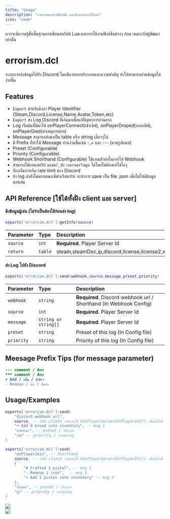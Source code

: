 ```yaml
---
title: "Usage"
description: "รายการของการฟังก์ชัน และตัวอย่างการใช้งาน"
icon: "code"
---
```


<Warning>
  ควรจะมีความรู้ขั้นพื้นฐานการเขียนสคริปต์ Lua และการใช้งานฟังก์ชันต่างๆ ก่อน
  เหมาะกับผู้พัฒนาเท่านั้น
</Warning>

# errorism.dcl

ระบบการส่งข้อมูลไปยัง Discord โดยมีการแยกประเภทและความสำคัญ ทำให้สามารถอ่านข้อมูลได้ง่ายขึ้น

## Features

- `Export` สำหรับดึงค่า Player Identifier (Steam,Discord,License,Name,Avatar,Token,etc)
- `Export` ส่ง Log Discord ที่เกิดมาเพื่อแก้ปัญหาการอ่านยาก
- Log เริ่มต้นที่มีมาให้ onPlayerConnect(เข้าเซิฟ), onPlayerDroped(ออกเซิฟ), onPlayerDied(สาเหตุการตาย)
- Message สามารถส่งมาเป็น table หรือ string เดี่ยวๆได้
- มี Prefix ที่ทำให้ Message อ่านง่านขึ้นเช่น -,+ และ --- (ตามรูปแนบ)
- Preset (Configurable)
- Priority (Configurable)
- Webhook Shorthand (Configurable) ใช้แทนตัวย่อในการใส่ Webhook
- สามารถใช้แทนสคริป `azael_dc-serverlogs` ได้โดยไม่ต้องแก้ไขใดๆ
- ป้องกันการเกิด rate limit ของ Discord
- ถ้า log ส่งยังไม่ครบขณะเซิฟจะรีสตาร์ท จะทำการ save เป็น file .json เพื่อไม่ให้มีข้อมูลตกหล่น

## API Reference [ใช้ได้ทั้งฝั่ง client และ server]

#### ดึงข้อมูลผู้เล่น (ไม่จำเป็นต้องใช้ก่อนส่ง log)

```lua
exports['errorism.dcl']:getInfo(source)
```

| Parameter | Type    | Description                                                                     |
| :-------- | :------ | :------------------------------------------------------------------------------ |
| `source`  | `int`   | **Required**. Player Server Id                                                  |
| `return`  | `table` | steam,steamDec,ip,discord,license,license2,xbl,live,fivem,name,avatar,url,token |

#### ส่ง Log ไปยัง Discord

```lua
exports['errorism.dcl']:send(webhook,source,message,preset,priority)
```

| Parameter  | Type                 | Description                                                       |
| :--------- | :------------------- | :---------------------------------------------------------------- |
| `webhook`  | `string`             | **Required**. Discord webhook url / Shorthand (In Webhook Config) |
| `source`   | `int`                | **Required**. Player Server Id                                    |
| `message`  | `string or string[]` | **Required**. Player Server Id                                    |
| `preset`   | `string`             | Preset of this log (In Config file)                               |
| `priority` | `string`             | Priority of this log (In Config file)                             |

## Meesage Prefix Tips (for message parameter)

```diff
--- comment / สีเทา
*** comment / สีเทา
+ Add / เพิ่ม / สีเขียว
- Remove / ลบ / สีแดง
```

## Usage/Examples

```lua
exports['errorism.dcl']:send(
    "discord webhook url",
    source, -- ถ้าฝั่ง client สามารถใช้ GetPlayerServerId(PlayerId()) เพื่อดึงไอดี
    "+ Add 9 bread into inventory", -- msg 1
    "สาธารณะ", -- preset / ประเภท
    "เพิ่ม" -- priority / ความสำคัญ
)

exports['errorism.dcl']:send(
    "onPlayerJoin", -- Shorthand
    source, -- ถ้าฝั่ง client สามารถใช้ GetPlayerServerId(PlayerId()) เพื่อดึงไอดี
    {
        "# Crafted 1 pistol", -- msg 1
        "- Remove 1 iron",  -- msg 2
        "+ Add 1 pistol into inventory" -- msg 3
    },
    "ทั้งหมด", -- preset / ประเภท
    "สูง" -- priority / ความสำคัญ
)
```

<Frame>
  <img
    src="/scripts/errorism.dcl/example.png"
    style={{ borderRadius: "0.5rem", marginBottom: "1rem", marginTop: "1rem" }}
  />

</Frame>
<br/>
<Frame>
  <img
    src="/scripts/errorism.dcl/resmon.png"
    style={{ borderRadius: "0.5rem", marginBottom: "1rem", marginTop: "1rem" }}
  />
</Frame>
